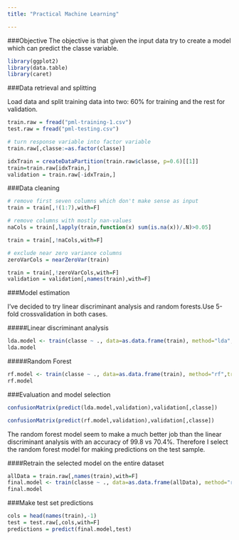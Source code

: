 ```yaml
---
title: "Practical Machine Learning"

---
```


###Objective
The objective is that given the input data try to create a model which can predict the classe variable.

```r
library(ggplot2)
library(data.table)
library(caret)
```

###Data retrieval and splitting

Load data and split training data into two: 60% for training and the rest for validation.

```r

train.raw = fread("pml-training-1.csv")
test.raw = fread("pml-testing.csv")

# turn response variable into factor variable
train.raw[,classe:=as.factor(classe)]

idxTrain = createDataPartition(train.raw$classe, p=0.6)[[1]]
train=train.raw[idxTrain,]
validation = train.raw[-idxTrain,]

```

###Data cleaning

```r

# remove first seven columns which don't make sense as input
train = train[,!(1:7),with=F]

# remove columns with mostly nan-values
naCols = train[,lapply(train,function(x) sum(is.na(x))/.N)>0.05]

train = train[,!naCols,with=F]

# exclude near zero variance columns
zeroVarCols = nearZeroVar(train)

train = train[,!zeroVarCols,with=F]
validation = validation[,names(train),with=F]

```

###Model estimation

I've decided to try linear discriminant analysis and random forests.Use 5-fold crossvalidation in both cases.

#####Linear discriminant analysis
```r

lda.model <- train(classe ~ ., data=as.data.frame(train), method="lda",trControl=trainControl(method="cv", 5))
lda.model
```

#####Random Forest
```r

rf.model <- train(classe ~ ., data=as.data.frame(train), method="rf",trControl=trainControl(method="cv", 5))
rf.model
```

###Evaluation and model selection
```r

confusionMatrix(predict(lda.model,validation),validation[,classe])

confusionMatrix(predict(rf.model,validation),validation[,classe])
```

The random forest model seem to make a much better job than the linear discriminant analysis with an accuracy of 99.8 vs 70.4%. Therefore I select the random forest model for making predictions on the test sample.

####Retrain the selected model on the entire dataset
```r

allData = train.raw[,names(train),with=F]
final.model <- train(classe ~ ., data=as.data.frame(allData), method="rf",trControl=trainControl(method="cv", 5))
final.model
```

###Make test set predictions
``` r
cols = head(names(train),-1)
test = test.raw[,cols,with=F]
predictions = predict(final.model,test)

```
